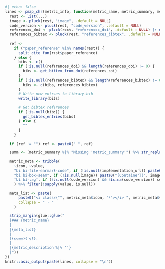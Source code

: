 ```r
#| echo: false
lines <- pmap_chr(metric_info, function(metric_name, metric_summary, metric_description, implementation_url, code_version, ...) {
  rest <- list(...)
  image <- pluck(rest, "image", .default = NULL)
  code_version <- pluck(rest, "code_version", .default = NULL)
  references_doi <- pluck(rest, "references_doi", .default = NULL) |> na.omit()
  references_bibtex <- pluck(rest, "references_bibtex", .default = NULL) |> na.omit()
  
  ref <-
    if ("paper_reference" %in% names(rest)) {
      split_cite_fun(rest$paper_reference)
    } else {
      bibs <- c()
      if (!is.null(references_doi) && length(references_doi) != 0) {
        bibs <- get_bibtex_from_doi(references_doi)
      }
      if (!is.null(references_bibtex) && length(references_bibtex) != 0) {
        bibs <- c(bibs, references_bibtex)
      }
      # Write new entries to library.bib
      write_library(bibs)

      # Get bibtex references
      if (!is.null(bibs)) {
        get_bibtex_entries(bibs)
      } else {
        ""
      }
    }

  if (ref != "") ref <- paste0(" ", ref)

  summ <- (metric_summary %|% "Missing 'metric_summary'") %>% str_replace_all("\\n", " ") %>% str_replace_all("\\. *$", "")

  metric_meta <- tribble(
    ~icon, ~value,
    "bi bi-file-earmark-code", if (!is.null(implementation_url)) paste0("[Source code](", implementation_url, ")") else NULL,
    "bi bi-box-seam", if (!is.null(image)) paste0("[Container](", image, ")") else NULL,
    "bi bi-tag", if (!is.null(code_version) && !is.na(code_version)) code_version else NULL,
    ) %>% filter(!sapply(value, is.null))

  meta_list <- paste(
      paste0("<i class=\"", metric_meta$icon, "\"></i> ", metric_meta$value),
      collapse = " · "
    )

  strip_margin(glue::glue("
  |### {metric_name}
  |
  |{meta_list}
  |
  |{summ}{ref}.
  |
  |{metric_description %|% ''}
  |"))
})
knitr::asis_output(paste(lines, collapse = "\n"))
```